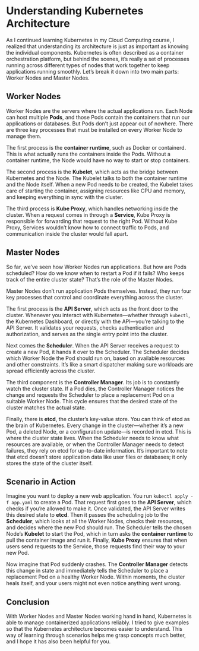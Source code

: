 # Understanding Kubernetes Architecture

As I continued learning Kubernetes in my Cloud Computing course, I realized that understanding its architecture is just as important as knowing the individual components. Kubernetes is often described as a container orchestration platform, but behind the scenes, it’s really a set of processes running across different types of nodes that work together to keep applications running smoothly. Let’s break it down into two main parts: Worker Nodes and Master Nodes.

## Worker Nodes

Worker Nodes are the servers where the actual applications run. Each Node can host multiple **Pods**, and those Pods contain the containers that run our applications or databases. But Pods don’t just appear out of nowhere. There are three key processes that must be installed on every Worker Node to manage them.

The first process is the **container runtime**, such as Docker or containerd. This is what actually runs the containers inside the Pods. Without a container runtime, the Node would have no way to start or stop containers.

The second process is the **Kubelet**, which acts as the bridge between Kubernetes and the Node. The Kubelet talks to both the container runtime and the Node itself. When a new Pod needs to be created, the Kubelet takes care of starting the container, assigning resources like CPU and memory, and keeping everything in sync with the cluster.

The third process is **Kube Proxy**, which handles networking inside the cluster. When a request comes in through a **Service**, Kube Proxy is responsible for forwarding that request to the right Pod. Without Kube Proxy, Services wouldn’t know how to connect traffic to Pods, and communication inside the cluster would fall apart.

## Master Nodes

So far, we’ve seen how Worker Nodes run applications. But how are Pods scheduled? How do we know when to restart a Pod if it fails? Who keeps track of the entire cluster state? That’s the role of the Master Nodes.

Master Nodes don’t run application Pods themselves. Instead, they run four key processes that control and coordinate everything across the cluster.

The first process is the **API Server**, which acts as the front door to the cluster. Whenever you interact with Kubernetes—whether through `kubectl`, the Kubernetes Dashboard, or directly with the API—you’re talking to the API Server. It validates your requests, checks authentication and authorization, and serves as the single entry point into the cluster.

Next comes the **Scheduler**. When the API Server receives a request to create a new Pod, it hands it over to the Scheduler. The Scheduler decides which Worker Node the Pod should run on, based on available resources and other constraints. It’s like a smart dispatcher making sure workloads are spread efficiently across the cluster.

The third component is the **Controller Manager**. Its job is to constantly watch the cluster state. If a Pod dies, the Controller Manager notices the change and requests the Scheduler to place a replacement Pod on a suitable Worker Node. This cycle ensures that the desired state of the cluster matches the actual state.

Finally, there is **etcd**, the cluster’s key-value store. You can think of etcd as the brain of Kubernetes. Every change in the cluster—whether it’s a new Pod, a deleted Node, or a configuration update—is recorded in etcd. This is where the cluster state lives. When the Scheduler needs to know what resources are available, or when the Controller Manager needs to detect failures, they rely on etcd for up-to-date information. It’s important to note that etcd doesn’t store application data like user files or databases; it only stores the state of the cluster itself.

## Scenario in Action

Imagine you want to deploy a new web application. You run `kubectl apply -f app.yaml` to create a Pod. That request first goes to the **API Server**, which checks if you’re allowed to make it. Once validated, the API Server writes this desired state to **etcd**. Then it passes the scheduling job to the **Scheduler**, which looks at all the Worker Nodes, checks their resources, and decides where the new Pod should run. The Scheduler tells the chosen Node’s **Kubelet** to start the Pod, which in turn asks the **container runtime** to pull the container image and run it. Finally, **Kube Proxy** ensures that when users send requests to the Service, those requests find their way to your new Pod.

Now imagine that Pod suddenly crashes. The **Controller Manager** detects this change in state and immediately tells the Scheduler to place a replacement Pod on a healthy Worker Node. Within moments, the cluster heals itself, and your users might not even notice anything went wrong.

## Conclusion

With Worker Nodes and Master Nodes working hand in hand, Kubernetes is able to manage containerized applications reliably. I tried to give examples so that the Kubernetes architecture becomes easier to understand. This way of learning through scenarios helps me grasp concepts much better, and I hope it has also been helpful for you.

